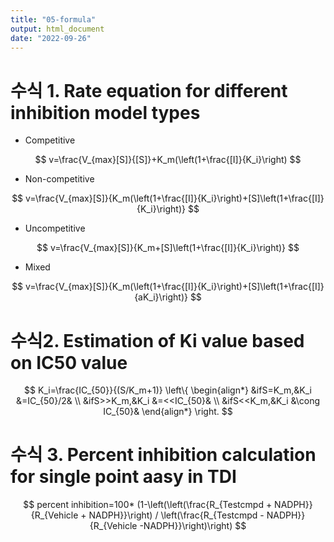 ```yaml
---
title: "05-formula"
output: html_document
date: "2022-09-26"
---
```




# 수식 1. Rate equation for different inhibition model types

\br

- Competitive

$$
v=\frac{V_{max}[S]}{[S]}+K_m(\left(1+\frac{[I]}{K_i}\right)
$$

\br

- Non-competitive

$$
v=\frac{V_{max}[S]}{K_m(\left(1+\frac{[I]}{K_i}\right)+[S]\left(1+\frac{[I]}{K_i}\right)}
$$

\br

- Uncompetitive

$$
v=\frac{V_{max}[S]}{K_m+[S]\left(1+\frac{[I]}{K_i}\right)}
$$

- Mixed

$$
v=\frac{V_{max}[S]}{K_m(\left(1+\frac{[I]}{K_i}\right)+[S]\left(1+\frac{[I]}{aK_i}\right)}
$$

\br

# 수식2. Estimation of Ki value based on IC50 value

$$
K_i=\frac{IC_{50}}{(S/K_m+1)}
\left\{
\begin{align*}
&ifS=K_m,&K_i &=IC_{50}/2&
\\ 
&ifS>>K_m,&K_i &=<<IC_{50}&
\\ 
&ifS<<K_m,&K_i &\cong IC_{50}&
\end{align*}
\right.
$$

\br
\br

# 수식 3. Percent inhibition calculation for single point aasy in TDI

$$
percent inhibition=100*
(1-\left(\left(\frac{R_{Testcmpd + NADPH}}{R_{Vehicle + NADPH}}\right) 
/ \left(\frac{R_{Testcmpd - NADPH}}{R_{Vehicle -NADPH}}\right)\right)
$$
